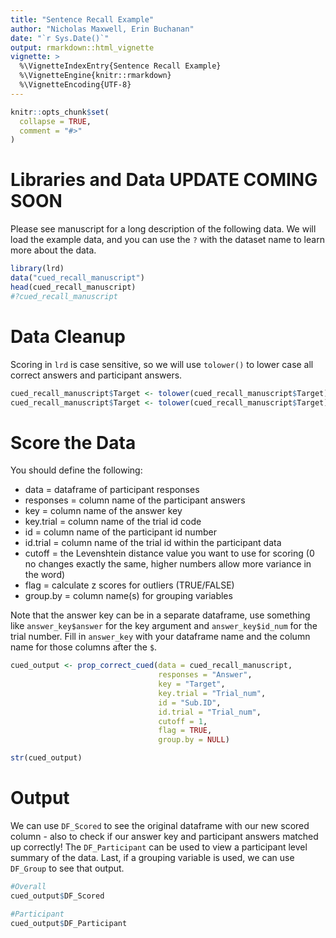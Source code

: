 ```yaml
---
title: "Sentence Recall Example"
author: "Nicholas Maxwell, Erin Buchanan"
date: "`r Sys.Date()`"
output: rmarkdown::html_vignette
vignette: >
  %\VignetteIndexEntry{Sentence Recall Example}
  %\VignetteEngine{knitr::rmarkdown}
  %\VignetteEncoding{UTF-8}
---
```


```r
knitr::opts_chunk$set(
  collapse = TRUE,
  comment = "#>"
)
```

# Libraries and Data UPDATE COMING SOON

Please see manuscript for a long description of the following data. We will load the example data, and you can use the `?` with the dataset name to learn more about the data.  

```r
library(lrd)
data("cued_recall_manuscript")
head(cued_recall_manuscript)
#?cued_recall_manuscript
```

# Data Cleanup

Scoring in `lrd` is case sensitive, so we will use `tolower()` to lower case all correct answers and participant answers. 

```r
cued_recall_manuscript$Target <- tolower(cued_recall_manuscript$Target)
cued_recall_manuscript$Target <- tolower(cued_recall_manuscript$Target)
```

# Score the Data

You should define the following:

- data = dataframe of participant responses
- responses = column name of the participant answers
- key = column name of the answer key
- key.trial = column name of the trial id code
- id = column name of the participant id number
- id.trial = column name of the trial id within the participant data
- cutoff = the Levenshtein distance value you want to use for scoring (0 no changes exactly the same, higher numbers allow more variance in the word)
- flag = calculate z scores for outliers (TRUE/FALSE)
- group.by = column name(s) for grouping variables

Note that the answer key can be in a separate dataframe, use something like  `answer_key$answer` for the key argument and `answer_key$id_num` for the trial number. Fill in `answer_key` with your dataframe name and the column name for those columns after the `$`. 

```r
cued_output <- prop_correct_cued(data = cued_recall_manuscript,
                                 responses = "Answer",
                                 key = "Target",
                                 key.trial = "Trial_num",
                                 id = "Sub.ID",
                                 id.trial = "Trial_num",
                                 cutoff = 1,
                                 flag = TRUE,
                                 group.by = NULL)

str(cued_output)
```

# Output

We can use `DF_Scored` to see the original dataframe with our new scored column - also to check if our answer key and participant answers matched up correctly! The `DF_Participant` can be used to view a participant level summary of the data. Last, if a grouping variable is used, we can use `DF_Group` to see that output. 

```r
#Overall
cued_output$DF_Scored

#Participant
cued_output$DF_Participant
```


